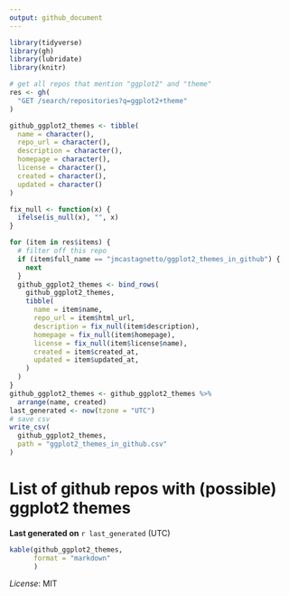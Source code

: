 ```yaml
---
output: github_document
---
```


```r
library(tidyverse)
library(gh)
library(lubridate)
library(knitr)

# get all repos that mention "ggplot2" and "theme"
res <- gh(
  "GET /search/repositories?q=ggplot2+theme"
)

github_ggplot2_themes <- tibble(
  name = character(),
  repo_url = character(),
  description = character(),
  homepage = character(),
  license = character(),
  created = character(),
  updated = character()
)

fix_null <- function(x) {
  ifelse(is_null(x), "", x)
}

for (item in res$items) {
  # filter off this repo
  if (item$full_name == "jmcastagnetto/ggplot2_themes_in_github") {
    next
  }
  github_ggplot2_themes <- bind_rows(
    github_ggplot2_themes,
    tibble(
      name = item$name,
      repo_url = item$html_url,
      description = fix_null(item$description),
      homepage = fix_null(item$homepage),
      license = fix_null(item$license$name),
      created = item$created_at,
      updated = item$updated_at,
    )
  )
}
github_ggplot2_themes <- github_ggplot2_themes %>% 
  arrange(name, created)
last_generated <- now(tzone = "UTC")
# save csv
write_csv(
  github_ggplot2_themes,
  path = "ggplot2_themes_in_github.csv"
)
```

# List of github repos with (possible) ggplot2 themes

**Last generated on** `r last_generated` (UTC)


```r
kable(github_ggplot2_themes,
      format = "markdown"
      )
```

*License*: MIT
